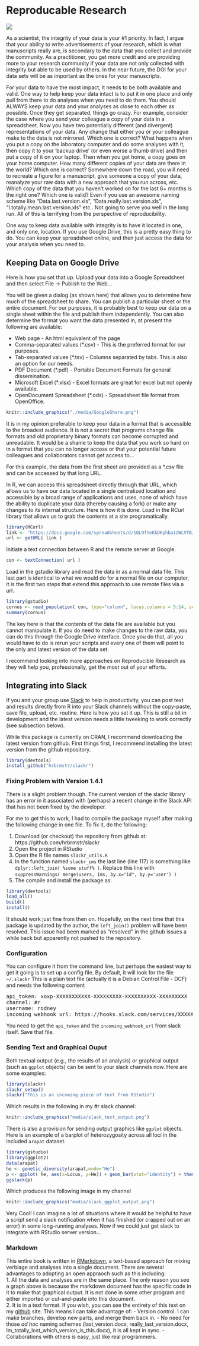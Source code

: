 # Reproducable Research  {.imageChapter}

<div class="chapter_image"><img src="chapter_images/ch_cactus.jpg"></div>

As a scientist, the integrity of your data is your #1 priority. In fact, I argue that your ability to write advertisements of your research, which is what manuscripts really are, is secondary to the data that you collect and provide the community. As a practitioner, you get more credit and are providing more to your research community if your data are not only collected with integrity but able to be used by others. In the near future, the DOI for your data sets will be as important as the ones for your manuscripts.

For your data to have the most impact, it needs to be both available and valid. One way to help keep your data intact is to put it in one place and only pull from there to do analyses when you need to do them. You should ALWAYS keep your data and your analyses as close to each other as possible. Once they get separated, things go crazy. For example, consider the case where you send your colleague a copy of your data in a spreadsheet. Now you have two potentially different (and divergent) representations of your data. Any change that either you or your colleague make to the data is not mirrored. Which one is correct? What happens when you put a copy on the laboratory computer and do some analyses with it, then copy it to your ‘backup drive' (or even worse a thumb drive) and then put a copy of it on your laptop. Then when you get home, a copy goes on your home computer. How many different copies of your data are there in the world? Which one is correct? Somewhere down the road, you will need to recreate a figure for a manuscript, give someone a copy of your data, reanalyze your raw data with a new approach that you run across, etc. Which copy of the data that you haven't worked on for the last 6+ months is the right one? Which one is valid? Even if you use an awesome naming scheme like “Data.last.version.xls", “Data.really.last.version.xls", “I.totally.mean.last.version.xls" etc.. Not going to serve you well in the long run. All of this is terrifying from the perspective of reproducibility.

One way to keep data available with integrity is to have it located in one, and only one, location. If you use Google Drive, this is a pretty easy thing to do. You can keep your spreadsheet online, and then just access the data for your analysis when you need to.

## Keeping Data on Google Drive

Here is how you set that up. Upload your data into a Google Spreadsheet and then select File $\to$ Publish to the Web...  

You will be given a dialog (as shown here) that allows you to determine how much of the spreadsheet to share.  You can publish a particular sheet or the entire document.  For our purposes, it is probably best to keep our data on a single sheet within the file and publish them independently.  You can also determine the format you want the data presented in, at present the following are available:

* Web page - An html equivalent of the page  
* Comma-separated values (*.csv) - This is the preferred format for our purposes.  
* Tab-separated values (*.tsv) - Columns separated by tabs.  This is also an option for our needs.  
* PDF Document (*.pdf) - Portable Document Formats for general dissemination.  
* Microsoft Excel (*.xlsx) - Excel formats are great for excel but not openly available.
* OpenDocument Spreadsheet (*.ods) - Spreadsheet file format from OpenOffice.

```r
knitr::include_graphics("./media/GoogleShare.png")
```

It is in my opinion preferable to keep your data in a format that is accessible to the broadest audience.  It is not a secret that programs change file formats and old proprietary binary formats can become corrupted and unreadable.  It would be a shame to keep the data that you work so hard on in a format that you can no longer access or that your potential future colleagues and collaborators cannot get access to...

For this example, the data from the first sheet are provided as a *.csv file and can be accessed by that long URL.

In R, we can access this spreadsheet directly through that URL, which allows us to have our data located in a single centralized location and accessible by a broad range of applications and uses, none of which have the ability to duplicate your data (thereby causing a fork) or make any changes to its internal structure.  Here is how it is done.
Load in the RCurl library that allows us to grab the contents at a site programatically.

```r
library(RCurl)
link <- "https://docs.google.com/spreadsheets/d/1QL9fYeKkDKphba12WLVTBJrv_d1WHTc9SrZoBeIFgj8/pub?gid=0&single=true&output=csv"
url <- getURL( link )
```

Initiate a text connection between R and the remote server at Google.

```r
con <- textConnection( url )
```

Load in the gstudio library and read the data in as a normal data file.  This last part is identical to what we would do for a normal file on our computer, it is the first two steps that extend this approach to use remote files via a url.

```r
library(gstudio)
cornus <- read_population( con, type="column", locus.columns = 5:14, sep=",")
summary(cornus)
```

The key here is that the contents of the data file are available but you cannot manipulate it. If you do need to make changes to the raw data, you can do this through the Google Drive interface.  Once you do that, all you would have to do is rerun your scripts and every one of them will point to the only and latest version of the data set.

I recommend looking into more approaches on Reproducible Research as they will help you, professionally, get the most out of your efforts.



## Integrating into Slack

If you and your group use [Slack](http://slack.com) to help in productivity, you can post text and results directly from R into your Slack channels without the copy-paste, save file, upload, etc. routine. Here is how you set it up.  This is still a bit in development and the latest version needs a little tweeking to work correctly (see subsection below).  

While this package is currently on CRAN, I recommend downloading the latest version from github.
First things first, I recommend installing the latest version from the github repository.

```r
library(devtools)
install_github("hrbrmstr/slackr")
```

### Fixing Problem with Version 1.4.1

There is a slight problem though.  The current version of the slackr library has an error in it associated with (perhaps) a recent change in the Slack API that has not been fixed by the developer.

For me to get this to work, I had to compile the package myself after making the following change in one file.  To fix it, do the following:  

1. Download (or checkout) the repository from github at: https://github.com/hrbrmstr/slackr  
2. Open the project in RStudio  
3. Open the R file names `slackr_utils.R`  
4. In the function named `slackr_ims`  the last line (line 117) is something like `dplyr::left_join( %some stuff% )`.  Replace this line with `suppressWarnings( merge(users, ims, by.x="id", by.y='user') )`
5. The compile and install the package as:
```r
library(devtools)
load_all()
build()
install()
```


It should work just fine from then on.  Hopefully, on the next time that this package is updated by the author, the `left_join()` problem will have been resolved.  This issue had been marked as “resolved” in the github issues a while back but apparently not pushed to the repository.


### Configuration

You can configure it from the command line, but perhaps the easiest way to get it going is to set up a config file. By default, it will look for the file `~/.slackr`  This is a plain text file (actually it is a Debian Control File - DCF) and needs the following content

<pre>
api_token: xoxp-XXXXXXXXXXX-XXXXXXXXX-XXXXXXXXXX-XXXXXXXXX
channel: #r
username: rodney
incoming_webhook_url: https://hooks.slack.com/services/XXXXXXXX/XXXXXXXX/XXXXXXXX
</pre>

You need to get the `api_token` and the `incoming_webhook_url` from slack itself.  Save that file.

### Sending Text and Graphical Ouput

Both textual output (e.g., the results of an analysis) or graphical output (such as `ggplot` objects) can be sent to your slack channels now.  Here are some examples:

```r
library(slackr)
slackr_setup()
slackr("This is an incoming piece of text from RStudio")
```


Which results in the following in my #r slack channel:

```r
knitr::include_graphics("media/slack_text_output.png")
```


There is also a provision for sending output graphics like `ggplot` objects.  Here is an example of a barplot of heterozygosity across all loci in the included `arapat` dataset.

```r
library(gstudio)
library(ggplot2)
data(arapat)
he <- genetic_diversity(arapat,mode="He")
p <- ggplot( he, aes(x=Locus, y=He)) + geom_bar(stat="identity") + theme_bw()
ggslack(p)
```

Which produces the following image in my channel

```r
knitr::include_graphics("media/slack_ggplot_output.png")
```

Very Cool!  I can imagine a lot of situations where it would be helpful to have a script send a slack notification when it has finished (or crapped out on an error) in some long-running analyses.  Now if we could just get slack to integrate with RStudio server version... 



### Markdown

This entire book is written in [RMarkdown](http://rmarkdown.rstudio.com/), a text-based approach for mixing verbiage and analyses into a single document.  There are several advantages to adopting an open appraoch such as this including:  
1. All the data and analyses are in the same place.  The only reason you see a graph above is because the markdown document has the specific code in it to make that graphical output.  It is not done in some other program and either imported or cut-and-paste into this document.  
2. It is in a text format.  If you wish, you can see the entirety of this text on my [github](https://github.com/dyerlab/applied_population_genetics) site.  This means I can take advantage of:
  - Version control. I can make branches, develop new parts, and merge them back in.
  - No need for those *ad hoc* naming schemes (last_version.docx, really_last_version.docx, Im_totally_lost_which_version_is_this.docx), it is all kept in sync.
  - Collaborations with others is easy, just like real programmers.







